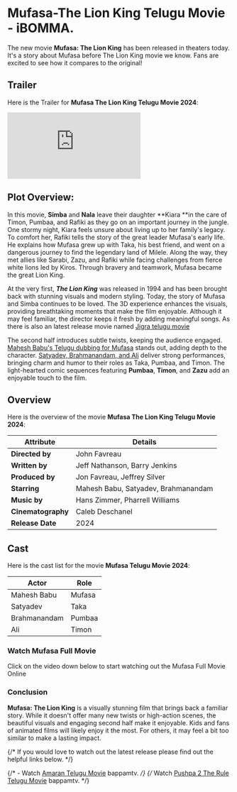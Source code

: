 


# Mufasa-The Lion King Telugu Movie - iBOMMA.

The new movie **Mufasa: The Lion King** has been released in theaters today. It's a story about Mufasa before The Lion King movie we know. Fans are excited to see how it compares to the original!

<MDXImage
  src={SEO_OBJ.MUFASA.featuredImage}
  alt={SEO_OBJ.MUFASA.featuredImageAltText}
  title={SEO_OBJ.MUFASA.featuredImageAltText}
  extraStyling=" !h-96 max-w-[380px] lg:min-h-[400px] lg:h-auto lg:w-2/5 m-auto"
/>

## Trailer

Here is the Trailer for **Mufasa The Lion King Telugu Movie 2024**:

<iframe
  src="https://www.youtube.com/embed/Ow0b1SwZN3I?si=h0hGW1ZG6KU_j7VE"
  title="Mechanic Rocky Telugu Trailer"
  frameborder="0"
  allow="accelerometer; autoplay; clipboard-write; encrypted-media; gyroscope; picture-in-picture; web-share"
  referrerpolicy="strict-origin-when-cross-origin"
  allowfullscreen
  className="w-full h-[300px] lg:min-h-[500px]"
></iframe>

## Plot Overview:

In this movie, **Simba** and **Nala** leave their daughter **Kiara **in the care of Timon, Pumbaa, and Rafiki as they go on an important journey in the jungle. One stormy night, Kiara feels unsure about living up to her family's legacy. To comfort her, Rafiki tells the story of the great leader Mufasa's early life. He explains how Mufasa grew up with Taka, his best friend, and went on a dangerous journey to find the legendary land of Milele. Along the way, they met allies like Sarabi, Zazu, and Rafiki while facing challenges from fierce white lions led by Kiros. Through bravery and teamwork, Mufasa became the great Lion King.

At the very first, **_The Lion King_** was released in 1994 and has been brought back with stunning visuals and modern styling. Today, the story of Mufasa and Simba continues to be loved. The 3D experience enhances the visuals, providing breathtaking moments that make the film enjoyable. Although it may feel familiar, the director keeps it fresh by adding meaningful songs. As there is also an latest release movie named [Jigra telugu movie](https://www.abomma.com/Jigra "Jigra Telugu Movie")

The second half introduces subtle twists, keeping the audience engaged. [Mahesh Babu's Telugu dubbing for Mufasa](https://www.imdb.com/title/tt0344845/) stands out, adding depth to the character. [Satyadev, Brahmanandam, and Ali](https://www.imdb.com/title/tt0344845/) deliver strong performances, bringing charm and humor to their roles as Taka, Pumbaa, and Timon. The light-hearted comic sequences featuring **Pumbaa**, **Timon**, and **Zazu** add an enjoyable touch to the film.

## Overview

Here is the overview of the movie **Mufasa The Lion King Telugu Movie 2024**:

| **Attribute**      | **Details**                         |
| ------------------ | ----------------------------------- |
| **Directed by**    | John Favreau                        |
| **Written by**     | Jeff Nathanson, Barry Jenkins       |
| **Produced by**    | Jon Favreau, Jeffrey Silver         |
| **Starring**       | Mahesh Babu, Satyadev, Brahmanandam |
| **Music by**       | Hans Zimmer, Pharrell Williams      |
| **Cinematography** | Caleb Deschanel                     |
| **Release Date**   | 2024                                |

## Cast

Here is the cast list for the movie **Mufasa Telugu Movie 2024**:

| Actor        | Role   |
| ------------ | ------ |
| Mahesh Babu  | Mufasa |
| Satyadev     | Taka   |
| Brahmanandam | Pumbaa |
| Ali          | Timon  |

### Watch Mufasa Full Movie

Click on the video down below to start watching out the Mufasa Full Movie Online

<VideoFrame url={SEO_OBJ.MUFASA.relativeURL} />

### Conclusion

**Mufasa: The Lion King** is a visually stunning film that brings back a familiar story. While it doesn't offer many new twists or high-action scenes, the beautiful visuals and engaging second half make it enjoyable. Kids and fans of animated films will likely enjoy it the most. For others, it may feel a bit too similar to make a lasting impact.

{/* If you would love to watch out the latest release please find out the helpful links below. */}

{/* - Watch [Amaran Telugu Movie](https://www.bappamtv.pro/amaran-telugu-movie "Amaran Telugu movie") bappamtv. */}
{/* Watch [Pushpa 2 The Rule Telugu Movie](https://www.bappamtv.pro/pushpa-2-the-rule "Pushpa 2 the rule telugu movie") bappamtv. */}
